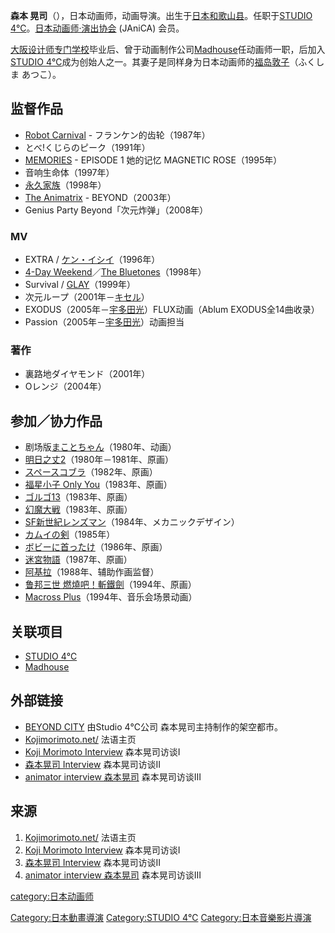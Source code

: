 {{noteTA|G1=Anime}}
{{Japanese|japanese=森本晃司|kana=もりもと こうじ|romaji=Morimoto Kōji}}
'''森本 晃司'''（{{bd|1959年|12月26日}}），日本动画师，动画导演。出生于[[日本|日本]][[和歌山县|和歌山县]]。任职于[[STUDIO_4℃|STUDIO 4℃]]。[[日本动画师·演出协会|日本动画师·演出协会]] (JAniCA) 会员。

[[大阪设计师专门学校|大阪设计师专门学校]]毕业后、曾于动画制作公司[[Madhouse|Madhouse]]任动画师一职，后加入[[STUDIO_4℃|STUDIO 4℃]]成为创始人之一。其妻子是同样身为日本动画师的[[福岛敦子|福岛敦子]]（ふくしま あつこ）。

== 监督作品 ==
* [[Robot_Carnival|Robot Carnival]] - フランケン的齿轮（1987年）
* とべ!くじらのピーク（1991年）
* [[MEMORIES|MEMORIES]] - EPISODE 1 她的记忆 MAGNETIC ROSE（1995年）
* 音响生命体（1997年）
* [[永久家族|永久家族]]（1998年）
* [[The_Animatrix|The Animatrix]] - BEYOND（2003年）
* Genius Party Beyond「次元炸弹」（2008年）

=== MV ===
* EXTRA / [[ケン・イシイ|ケン・イシイ]]（1996年）
* [[4-Day_Weekend|4-Day Weekend]]／[[The_Bluetones|The Bluetones]]（1998年）
* Survival / [[GLAY|GLAY]]（1999年）
* 次元ループ（2001年－[[キセル|キセル]]）
* EXODUS（2005年－[[宇多田光|宇多田光]]）FLUX动画（Ablum EXODUS全14曲收录）
* Passion（2005年－[[宇多田光|宇多田光]]）动画担当

=== 著作 ===
* 裏路地ダイヤモンド（2001年）
* Oレンジ（2004年）

== 参加／协力作品 ==
* 剧场版[[まことちゃん|まことちゃん]]（1980年、动画）
* [[明日之丈|明日之丈2]]（1980年－1981年、原画）
* [[コブラ_(アニメ)#スペースコブラ|スペースコブラ]]（1982年、原画）
* [[福星小子|福星小子 Only You]]（1983年、原画）
* [[ゴルゴ13|ゴルゴ13]]（1983年、原画）
* [[幻魔大戦|幻魔大戦]]（1983年、原画）
* [[レンズマン#アニメ映画|SF新世紀レンズマン]]（1984年、メカニックデザイン）
* [[カムイの剣|カムイの剣]]（1985年）
* [[ボビーに首ったけ|ボビーに首ったけ]]（1986年、原画）
* [[迷宮物語|迷宮物語]]（1987年、原画）
* [[阿基拉_(電影)|阿基拉]]（1988年、辅助作画监督）
* [[鲁邦三世|鲁邦三世 燃燒吧！斬鐵劍]]（1994年、原画）
* [[Macross_Plus|Macross Plus]]（1994年、音乐会场景动画）

== 关联项目 ==
* [[STUDIO_4℃|STUDIO 4℃]]
* [[Madhouse|Madhouse]]

== 外部链接 ==
* [http://www.beyond-c.co.jp/ BEYOND CITY] {{Wayback|url=http://www.beyond-c.co.jp/ |date=20081017170819 }} 由Studio 4℃公司 森本晃司主持制作的架空都市。
* [http://www.kojimorimoto.net/ Kojimorimoto.net/] {{Wayback|url=http://www.kojimorimoto.net/ |date=20081104055856 }} 法语主页
* [http://www.beyond-c.co.jp/survival/morimoto.html Koji Morimoto Interview] {{Wayback|url=http://www.beyond-c.co.jp/survival/morimoto.html |date=20081010044911 }} 森本晃司访谈I
* [http://www.public-image.org/interview/2008/10/07/koji-morimoto.html 森本晃司 Interview] {{Wayback|url=http://www.public-image.org/interview/2008/10/07/koji-morimoto.html |date=20090422184017 }} 森本晃司访谈II
* [http://www.style.fm/as/01_talk/morimoto01.shtml animator interview 森本晃司] {{Wayback|url=http://www.style.fm/as/01_talk/morimoto01.shtml |date=20080929083315 }} 森本晃司访谈III

== 来源 ==
# [http://www.kojimorimoto.net/ Kojimorimoto.net/] {{Wayback|url=http://www.kojimorimoto.net/ |date=20081104055856 }} 法语主页
# [http://www.beyond-c.co.jp/survival/morimoto.html Koji Morimoto Interview] {{Wayback|url=http://www.beyond-c.co.jp/survival/morimoto.html |date=20081010044911 }} 森本晃司访谈I
# [http://www.public-image.org/interview/2008/10/07/koji-morimoto.html 森本晃司 Interview] {{Wayback|url=http://www.public-image.org/interview/2008/10/07/koji-morimoto.html |date=20090422184017 }} 森本晃司访谈II
# [http://www.style.fm/as/01_talk/morimoto01.shtml animator interview 森本晃司] {{Wayback|url=http://www.style.fm/as/01_talk/morimoto01.shtml |date=20080929083315 }} 森本晃司访谈III

{{Authority control}}
{{DEFAULTSORT:Morimoto Koji}}
[[category:日本动画师|category:日本动画师]]
[[Category:日本動畫導演|Category:日本動畫導演]]
[[Category:STUDIO_4℃|Category:STUDIO 4℃]]
[[Category:日本音樂影片導演|Category:日本音樂影片導演]]